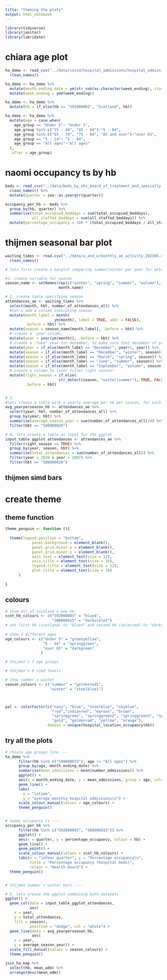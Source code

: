 ```yaml
---
title: "theming the plots"
output: html_notebook
---
```


```r
library(tidyverse)
library(janitor)
library(lubridate)
```

# chiara age plot

```r
ha_demo <- read_csv("../data/covid/hospital_admissions/hospital_admissions_hb_agesex_20230706.csv") %>% 
  clean_names()

ha_demo <- ha_demo %>% 
  mutate(month_ending_date = ym(str_sub(as.character(week_ending), start = 1, end = 6)), .after = week_ending) %>% 
  mutate(week_ending = ymd(week_ending)) 

ha_demo <- ha_demo %>% 
  mutate(hb = if_else(hb == "S92000003", "Scotland", hb)) 

ha_demo <- ha_demo %>% 
  mutate(age = case_when(
    age_group == "Under 5"~ "Under 5",
    age_group %in% c("15 - 44", "45 - 64")~"5 - 64",
    age_group %in% c("65 - 74", "75 - 84", "85 and over")~"over 65",
    age_group == "5 - 14"~ "5 - 64",
    age_group == "All ages"~"All ages" 
  ), 
  .after = age_group)
```

# naomi occupancy ts by hb

```r
beds <- read_csv("../data/beds_by_nhs_board_of_treatment_and_specialty.csv") %>% 
  clean_names() %>% 
  mutate(quarter = zoo::as.yearqtr(quarter))

occupancy_per_hb <- beds %>% 
  group_by(hb, quarter) %>% 
  summarise(total_occupied_beddays = sum(total_occupied_beddays),
            all_staffed_beddays = sum(all_staffed_beddays)) %>% 
  mutate(percentage_occupancy = 100 * (total_occupied_beddays / all_staffed_beddays))
```


# thijmen seasonal bar plot

```r
waiting_times <- read.csv("../data/a_and_e/monthly_ae_activity_202305.csv") %>% 
  clean_names()

# lets first create a barplot comparing summer/winter per year for attendances

#1. create variable for season
season_name <- setNames(rep(c("winter", "spring", "summer", "autumn"), each = 3),
                        month.name)

# 2. create table specifying season
attendances_ae <- waiting_times %>% 
  select(month, hbt, number_of_attendances_all) %>% 
  #let's add a column indicating season
  mutate(month_label = month(
                      ym(month), label = TRUE, abbr = FALSE), 
         .before = hbt) %>% 
  mutate(season = season_name[month_label], .before = hbt) %>% 
  # create a  year column, 
  mutate(year = year(ym(month)), .before = hbt) %>% 
  # create a "fake" year for december, to make sure that december of previous year falls in next year for correct grouping
  mutate(year = if_else(month_label == "December", year+1, year)) %>% 
  mutate(season = if_else(month_label == "December", "winter", season)) %>%  
  mutate(season = if_else(month_label == "March", "spring", season)) %>% 
  mutate(season = if_else(month_label == "June", "summer", season)) %>% 
  mutate(season = if_else(month_label == "September", "autumn", season)) %>% 
  # create a column to later filter right season!
  mutate(right_season = if_else(
                        str_detect(season, "winter|summer"), TRUE, FALSE),
         .before = hbt) 


# 3.
#lets create a table with a yearly average per hb per season, for each year:
avg_yearperseason_hb <- attendances_ae %>% 
  select(year, hbt, number_of_attendances_all) %>% 
  group_by(year, hbt) %>% 
  summarise(average_season_year = sum(number_of_attendances_all)/4) %>% 
  filter(hbt == "S08000028")

# 4. lets create a table as input for the ggplot
input_table_ggplot_attendances <- attendances_ae %>% 
  filter(right_season == TRUE) %>% 
  group_by(year, season, hbt) %>% 
  summarise(total_attendances = sum(number_of_attendances_all)) %>%
  filter(year < 2020 & year > 2007) %>% 
  filter(hbt == "S08000028")
```

## thijmen simd bars


# create theme

## theme function

```r
theme_penguin <- function (){
  
  theme(legend.position = "bottom",
            panel.background = element_blank(),
            panel.grid.minor.x = element_blank(),
            panel.grid.minor.y = element_blank(),
            axis.text = element_text(size = 12),
            axis.title = element_text(size = 16),
            legend.title = element_text(size = 12),
            plot.title = element_text(size = 20)
      )
  
}

```

## colours

```r
# show all of scotland v one hb:
scot_hb_colours <- c("S92000003" = "blue4",
                     "S08000015" = "darkviolet")
# set first hb (scotland) to "blue4" and second hb (selected) to "darkviolet"
  
# show 3 different ages
age_colours <- c("Under 5" = "greenyellow",
                 "5 - 64" = "springgreen",
                 "over 65" = "darkgreen"
                )

# thijmen's 7 age groups

# thijmen's 6 simd levels

# show summer v winter
season_colours <- c("summer" = "goldenrod1",
                    "winter" = "steelblue1")



pal <- colorFactor(c("navy", "blue", "steelblue", "skyblue",
                     "red","indianred", "maroon", "brown",
                     "springgreen", "springgreen2", "springgreen3", "springgreen4",
                     "gold", "goldenrod", "yellow", "orange"),
                   domain = unique(hospital_location_occupancy$hb))
```


## try all the plots

```r

# chiara age groups line ---
ha_demo %>% 
      filter(hb %in% c("S08000015"), age != "All ages") %>%
      group_by(age, month_ending_date) %>% 
      summarise(mean_admissions = mean(number_admissions)) %>% 
      ggplot() +
      aes(x = month_ending_date, y = mean_admissions, group = age, colour = age) +
      geom_line() +
      labs(
        x = "\ntime",
        y = "average monthly hospital admissions\n") +
      scale_colour_manual(values = age_colours) +
      theme_penguin()


# naomi occupancy ts ----
occupancy_per_hb %>% 
      filter(hb %in% c("S92000003", "S08000015")) %>% 
      ggplot() +
      aes(x = quarter, y = percentage_occupancy, colour = hb) +
      geom_line() +
      geom_point() +
      scale_colour_manual(values = scot_hb_colours) +
      labs(x = "\nYear quarter", y = "Percentage occupancy\n",
           title = "Percentage occupancy (hospital beds)",
           colour = "Health board") +
  theme_penguin()


# thijmen summer v winter bars ----

# 5. lets create the ggplot combining both datasets
ggplot() +
  geom_col(data = input_table_ggplot_attendances, 
           aes(
    x = year, 
    y = total_attendances, 
    fill = season),
           position = "dodge", col = "white") +
  geom_line(data = avg_yearperseason_hb, 
            aes(
    x = year, 
    y = average_season_year)) +
  scale_fill_manual(values = season_colours) +
  theme_penguin()
```


```r
join_ha_map %>% 
  select(hb, mean_adm) %>% 
  arrange(desc(mean_adm))
```




